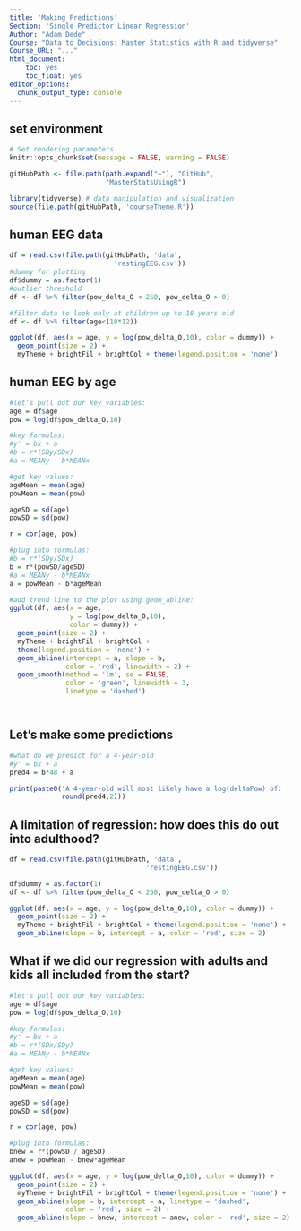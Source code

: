 ```yaml
---
title: 'Making Predictions'
Section: 'Single Predictor Linear Regression'
Author: "Adam Dede"
Course: "Data to Decisions: Master Statistics with R and tidyverse"
Course_URL: "..." 
html_document:
    toc: yes
    toc_float: yes
editor_options:
  chunk_output_type: console
---
```



## set environment

```r

# Set rendering parameters
knitr::opts_chunk$set(message = FALSE, warning = FALSE)

gitHubPath <- file.path(path.expand("~"), "GitHub", 
                        "MasterStatsUsingR")

library(tidyverse) # data manipulation and visualization
source(file.path(gitHubPath, 'courseTheme.R'))


```

## human EEG data 

```r

df = read.csv(file.path(gitHubPath, 'data',
                          'restingEEG.csv'))
#dummy for plotting
df$dummy = as.factor(1) 
#outlier threshold
df <- df %>% filter(pow_delta_O < 250, pow_delta_O > 0)

#filter data to look only at children up to 18 years old
df <- df %>% filter(age<(18*12))

ggplot(df, aes(x = age, y = log(pow_delta_O,10), color = dummy)) + 
  geom_point(size = 2) + 
  myTheme + brightFil + brightCol + theme(legend.position = 'none')


```

## human EEG by age

```r

#let's pull out our key variables: 
age = df$age
pow = log(df$pow_delta_O,10)

#key formulas: 
#y' = bx + a
#b = r*(SDy/SDx)
#a = MEANy - b*MEANx

#get key values: 
ageMean = mean(age)
powMean = mean(pow)

ageSD = sd(age)
powSD = sd(pow)

r = cor(age, pow)

#plug into formulas:
#b = r*(SDy/SDx)
b = r*(powSD/ageSD)
#a = MEANy - b*MEANx
a = powMean - b*ageMean

#add trend line to the plot using geom_abline: 
ggplot(df, aes(x = age, 
               y = log(pow_delta_O,10), 
               color = dummy)) + 
  geom_point(size = 2) + 
  myTheme + brightFil + brightCol + 
  theme(legend.position = 'none') +
  geom_abline(intercept = a, slope = b, 
              color = 'red', linewidth = 2) + 
  geom_smooth(method = 'lm', se = FALSE, 
              color = 'green', linewidth = 3, 
              linetype = 'dashed')




```

## Let's make some predictions

```r

#what do we predict for a 4-year-old
#y' = bx + a
pred4 = b*48 + a

print(paste0('A 4-year-old will most likely have a log(deltaPow) of: ',
             round(pred4,2)))


```

## A limitation of regression: how does this do out into adulthood? 

```r

df = read.csv(file.path(gitHubPath, 'data',
                                  'restingEEG.csv'))

df$dummy = as.factor(1) 
df <- df %>% filter(pow_delta_O < 250, pow_delta_O > 0)

ggplot(df, aes(x = age, y = log(pow_delta_O,10), color = dummy)) + 
  geom_point(size = 2) + 
  myTheme + brightFil + brightCol + theme(legend.position = 'none') +
  geom_abline(slope = b, intercept = a, color = 'red', size = 2) 


```

## What if we did our regression with adults and kids all included from the start?

```r

#let's pull out our key variables: 
age = df$age
pow = log(df$pow_delta_O,10)

#key formulas: 
#y' = bx + a
#b = r*(SDx/SDy)
#a = MEANy - b*MEANx

#get key values: 
ageMean = mean(age)
powMean = mean(pow)

ageSD = sd(age)
powSD = sd(pow)

r = cor(age, pow)

#plug into formulas:
bnew = r*(powSD / ageSD)
anew = powMean - bnew*ageMean

ggplot(df, aes(x = age, y = log(pow_delta_O,10), color = dummy)) + 
  geom_point(size = 2) + 
  myTheme + brightFil + brightCol + theme(legend.position = 'none') +
  geom_abline(slope = b, intercept = a, linetype = 'dashed', 
              color = 'red', size = 2) +
  geom_abline(slope = bnew, intercept = anew, color = 'red', size = 2) 


```
